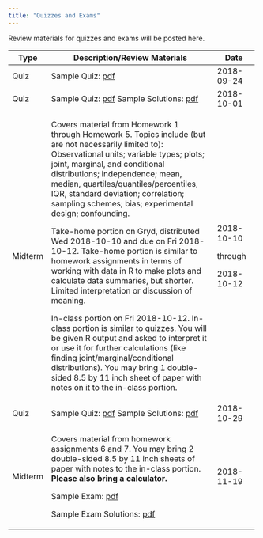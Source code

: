 ```yaml
---
title: "Quizzes and Exams"
---
```


Review materials for quizzes and exams will be posted here.

+---------+-------------------------------------------------------------+---------------+
| Type    | Description/Review Materials                                | Date          |
+=========+=============================================================+===============+
| Quiz    | Sample Quiz: [pdf](exams/q1/sample_quiz.pdf)                | 2018-09-24    |
+---------+-------------------------------------------------------------+---------------+
| Quiz    | Sample Quiz: [pdf](exams/q2/sample_quiz.pdf)                | 2018-10-01    |
|         | Sample Solutions: [pdf](exams/q2/sample_quiz_solutions.pdf) |               |
+---------+-------------------------------------------------------------+---------------+
| Midterm | Covers material from Homework 1 through Homework 5.         | 2018-10-10    |
|         | Topics include (but are not necessarily limited to):        |               |
|         | Observational units; variable types; plots; joint, marginal,| through       |
|         | and conditional distributions; independence; mean, median,  |               |
|         | quartiles/quantiles/percentiles, IQR, standard deviation;   | 2018-10-12    |
|         | correlation; sampling schemes; bias; experimental design;   |               |
|         | confounding.                                                |               |
|         |                                                             |               |
|         | Take-home portion on Gryd, distributed Wed 2018-10-10 and   |               |
|         | due on Fri 2018-10-12.  Take-home portion is similar to     |               |
|         | homework assignments in terms of working with data in R to  |               |
|         | make plots and calculate data summaries, but shorter.       |               |
|         | Limited interpretation or discussion of meaning.            |               |
|         |                                                             |               |
|         | In-class portion on Fri 2018-10-12.  In-class portion is    |               |
|         | similar to quizzes.  You will be given R output and asked   |               |
|         | to interpret it or use it for further calculations (like    |               |
|         | finding joint/marginal/conditional distributions).          |               |
|         | You may bring 1 double-sided 8.5 by 11 inch sheet of paper  |               |
|         | with notes on it to the in-class portion.                   |               |
+---------+-------------------------------------------------------------+---------------+
| Quiz    | Sample Quiz: [pdf](exams/q3/sample_quiz3.pdf)               | 2018-10-29    |
|         | Sample Solutions: [pdf](exams/q3/sample_quiz3_sol.pdf)      |               |
+---------+-------------------------------------------------------------+---------------+
| Midterm | Covers material from homework assignments 6 and 7.          | 2018-11-19    |
|         | You may bring 2 double-sided 8.5 by 11 inch sheets of paper |               |
|         | with notes to the in-class portion.                         |               |
|         | **Please also bring a calculator.**                         |               |
|         |                                                             |               |
|         | Sample Exam:                                                |               |
|         | [pdf](exams/exam02/practice02/practice_exam02.pdf)          |               |
|         |                                                             |               |
|         | Sample Exam Solutions:                                      |               |
|         | [pdf](exams/exam02/practice02/practice_exam02_sol.pdf)      |               |
+---------+-------------------------------------------------------------+---------------+

